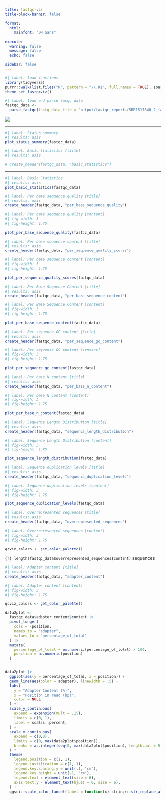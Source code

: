 ```yaml
---
title: fastqc-viz
title-block-banner: false

format:
  html:
    mainfont: "DM Sans"
   
execute: 
  warning: false
  message: false
  echo: false

sidebar: false
---
```


```r
#| label: load functions
library(tidyverse)
purrr::walk(list.files("R", pattern = "\\.R$", full.names = TRUE), source)
theme_set_fastqcviz()
```

```r
#| label: load and parse fasqc data
fastqc_data <-
  parse_fastqc(fastq_data_file = "output/fastqc_reports/SRR1517848_2_fastqc.txt")
```

::::::: grid-container
::: {.box .sidebox}

![](images/logo-light.svg){width=100%, id="logo"}

-------------

```r
#| label: Status summary
#| results: asis
plot_status_summary(fastqc_data) 

```

```r
#| label: Basic Statistics [title]
#| results: asis

# create_header(fastqc_data, "basic_statistics")
```

------

```r
#| label: Basic Statistics
#| results: asis
plot_basic_statistics(fastqc_data)
```

:::

::: box
```r
#| label: Per base sequence quality [title]
#| results: asis
create_header(fastqc_data, "per_base_sequence_quality")
```

```r
#| label: Per base sequence quality [content]
#| fig-width: 3
#| fig-height: 1.75

plot_per_base_sequence_quality(fastqc_data)
```

:::

::: box
```r
#| label: Per base sequence content [title]
#| results: asis
create_header(fastqc_data, "per_sequence_quality_scores")
```

```r
#| label: Per base sequence content [content]
#| fig-width: 3
#| fig-height: 1.75

plot_per_sequence_quality_scores(fastqc_data)
```

:::

::: box
```r
#| label: Per Base Sequence Content [title]
#| results: asis
create_header(fastqc_data, "per_base_sequence_content")
```

```r
#| label: Per Base Sequence Content [content]
#| fig-width: 3
#| fig-height: 1.75

plot_per_base_sequence_content(fastqc_data)
```

:::

::: box
```r
#| label: Per sequence GC content [title]
#| results: asis
create_header(fastqc_data, "per_sequence_gc_content")
```

```r
#| label: Per sequence GC content [content]
#| fig-width: 3
#| fig-height: 1.75

plot_per_sequence_gc_content(fastqc_data)
```

:::

::: box
```r
#| label: Per base N content [title]
#| results: asis
create_header(fastqc_data, "per_base_n_content")
```

```r
#| label: Per base N content [content]
#| fig-width: 3
#| fig-height: 1.75

plot_per_base_n_content(fastqc_data)
```

:::


::: box
```r
#| label: Sequence Length Distribution [title]
#| results: asis
create_header(fastqc_data, "sequence_length_distribution")
```

```r
#| label: Sequence Length Distribution [content]
#| fig-width: 3
#| fig-height: 1.75

plot_sequence_length_distribution(fastqc_data)
```

:::


::: box
```r
#| label: Sequence duplication levels [title]
#| results: asis
create_header(fastqc_data, "sequence_duplication_levels")
```

```r
#| label: Sequence duplication levels [content]
#| fig-width: 3
#| fig-height: 1.75

plot_sequence_duplication_levels(fastqc_data)
```

:::



::: {.box .overrepresented-sequences}
```r
#| label: Overrepresented sequences [title]
#| results: asis
create_header(fastqc_data, "overrepresented_sequences")
```

```r
#| label: Overrepresented sequences [content]
#| fig-width: 3
#| fig-height: 1.75

qcviz_colors <- get_color_palette()


```

<span id="overrepresented-sequences-count">`{r} length(fastqc_data$overrepresented_sequences$content)`</span> sequences

:::

::: {.box }

```r
#| label: Adapter content [title]
#| results: asis
create_header(fastqc_data, "adapter_content")
```

```r
#| label: Adapter content [content]
#| fig-width: 3
#| fig-height: 1.75

qcviz_colors <- get_color_palette()

data2plot <-
  fastqc_data$adapter_content$content |>
  pivot_longer(
    cols = -position,
    names_to = "adapter",
    values_to = "percentage_of_total"
  ) |>
  mutate(
    percentage_of_total = as.numeric(percentage_of_total) / 100,
    position = as.numeric(position)
  )


data2plot |>
  ggplot(aes(y = percentage_of_total, x = position)) +
  geom_line(aes(color = adapter), linewidth = .5) +
  labs(
    y = "Adapter Content (%)",
    x = "Position in read (bp)",
    color = NULL
  ) +
  scale_y_continuous(
    expand = expansion(mult = .15),
    limits = c(0, 1),
    label = scales::percent,
  ) +
  scale_x_continuous(
    expand = c(0,0),
    limits = c(0, max(data2plot$position)),
    breaks = as.integer(seq(0, max(data2plot$position), length.out = 5)),
  ) +
  theme(
    legend.position = c(1, 1),
    legend.justification = c(1, 1),
    legend.key.spacing.y = unit(.1, "cm"),
    legend.key.height = unit(.1, "cm"),
    legend.text = element_text(size = 6),
    axis.text.y = element_text(hjust = 0, size = 6),
  ) +
  ggsci::scale_color_lancet(label = function(x) stringr::str_replace_all(x, "_", " ") |> stringr::str_to_title())

```

:::





<!-- End grid container -->
:::::::